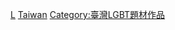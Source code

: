 {{Catnav|頁面分類|藝術|電影|各國電影|台灣電影}}
{{Portal|台灣|LGBT|電影}}
{{兩岸四地分類/一般|this=台|topic=LGBT相關電影
|陸=中國大陸LGBT相關電影
|台=台灣LGBT相關電影
|港=香港LGBT相關電影
|澳=澳門LGBT相關電影
}}
[[Category:臺灣各主題電影|L]]
[[Category:各國LGBT相關電影|Taiwan]]
[[Category:臺灣LGBT題材作品|Category:臺灣LGBT題材作品]]